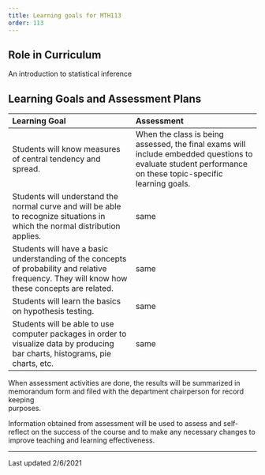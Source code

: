 ```yaml
---
title: Learning goals for MTH113
order: 113
---
```


## Role in Curriculum

An introduction to statistical inference

## Learning Goals and Assessment Plans

  Learning Goal                                                                                                                                    Assessment
  ------------------------------------------------------------------------------------------------------------------------------------------------ -----------------------------------------------------------------------------------------------------------------------------------------------------------
  Students will know measures of central tendency and spread.                                                                                      When the class is being assessed, the final exams will include embedded questions to evaluate student performance on these topic-specific learning goals.
  Students will understand the normal curve and will be able to recognize situations in which the normal distribution applies.                     same
  Students will have a basic understanding of the concepts of probability and relative frequency. They will know how these concepts are related.   same
  Students will learn the basics on hypothesis testing.                                                                                            same
  Students will be able to use computer packages in order to visualize data by producing bar charts, histograms, pie charts, etc.                  same

When assessment activities are done, the results will be summarized in
memorandum form and filed with the department chairperson for record
keeping\
purposes.

Information obtained from assessment will be used to assess and
self-reflect on the success of the course and to make any necessary
changes to\
improve teaching and learning effectiveness.

------------------------------------------------------------------------

Last updated 2/6/2021
